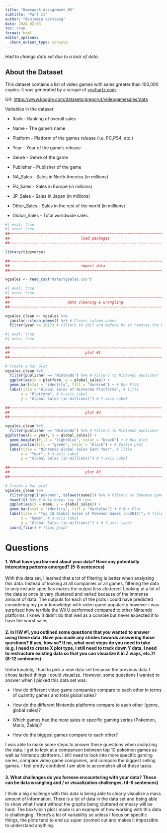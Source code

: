 ```yaml
---
title: "Homework Assignment #2" 
subtitle: "Part II"
author: "Benjamin Versteeg"
date: 2024-02-03
toc: true
format: html
editor_options: 
  chunk_output_type: console
---
```


*Had to change data set due to a lack of data.*

## About the Dataset

This dataset contains a list of video games with sales greater than 100,000 copies. It was generated by a scrape of [vgchartz.com](http://www.vgchartz.com/).

Url: <https://www.kaggle.com/datasets/gregorut/videogamesales/data>

Variables in the dataset:

-   Rank - Ranking of overall sales

-   Name - The game's name

-   Platform - Platform of the games release (i.e. PC,PS4, etc.)

-   Year - Year of the game's release

-   Genre - Genre of the game

-   Publisher - Publisher of the game

-   NA_Sales - Sales in North America (in millions)

-   EU_Sales - Sales in Europe (in millions)

-   JP_Sales - Sales in Japan (in millions)

-   Other_Sales - Sales in the rest of the world (in millions)

-   Global_Sales - Total worldwide sales.

```r
#| eval: true
#| echo: true
##~~~~~~~~~~~~~~~~~~~~~~~~~~~~~~~~~~~~~~~~~~~~~~~~~~~~~~~~~~~~~~~~~~~~~~~~~~~~~~
##                                load packages                             ----
##~~~~~~~~~~~~~~~~~~~~~~~~~~~~~~~~~~~~~~~~~~~~~~~~~~~~~~~~~~~~~~~~~~~~~~~~~~~~~~

library(tidyverse)

##~~~~~~~~~~~~~~~~~~~~~~~~~~~~~~~~~~~~~~~~~~~~~~~~~~~~~~~~~~~~~~~~~~~~~~~~~~~~~~
##                                import data                               ----
##~~~~~~~~~~~~~~~~~~~~~~~~~~~~~~~~~~~~~~~~~~~~~~~~~~~~~~~~~~~~~~~~~~~~~~~~~~~~~~

vgsales <- read_csv("data/vgsales.csv")

```

```r
#| eval: true
#| echo: true
##~~~~~~~~~~~~~~~~~~~~~~~~~~~~~~~~~~~~~~~~~~~~~~~~~~~~~~~~~~~~~~~~~~~~~~~~~~~~~~
##                          data cleaning & wrangling                       ----
##~~~~~~~~~~~~~~~~~~~~~~~~~~~~~~~~~~~~~~~~~~~~~~~~~~~~~~~~~~~~~~~~~~~~~~~~~~~~~~

vgsales_clean <- vgsales %>%
  janitor::clean_names() %>% # Cleans column names
  filter(year <= 2017) # Filters to 2017 and before bc it removes the NA values and an unnessary data point

```

```r
#| eval: true
#| echo: true

##~~~~~~~~~~~~~~~~~~~~~~~~~~~~~~~~~~~~~~~~~~~~~~~~~~~~~~~~~~~~~~~~~~~~~~~~~~~~~~
##                                  plot #1                                 ----
##~~~~~~~~~~~~~~~~~~~~~~~~~~~~~~~~~~~~~~~~~~~~~~~~~~~~~~~~~~~~~~~~~~~~~~~~~~~~~~

# Create a bar plot
vgsales_clean %>%
  filter(publisher == "Nintendo") %>% # Filters to Nintendo publisher
  ggplot(aes(x = platform, y = global_sales)) +
  geom_bar(stat = "identity", fill = "darkred") + # Bar Plot
  labs(title = "Global Sales of Nintendo Platforms", # Title
       x = "Platform", # X-axis Label
       y = "Global Sales (in millions)") # Y-axis Label

##~~~~~~~~~~~~~~~~~~~~~~~~~~~~~~~~~~~~~~~~~~~~~~~~~~~~~~~~~~~~~~~~~~~~~~~~~~~~~~
##                                  plot #2                                 ----
##~~~~~~~~~~~~~~~~~~~~~~~~~~~~~~~~~~~~~~~~~~~~~~~~~~~~~~~~~~~~~~~~~~~~~~~~~~~~~~

vgsales_clean %>% 
  filter(publisher == "Nintendo") %>% # Filters to Nintendo publisher
ggplot(aes(x = year, y = global_sales)) +
  geom_boxplot(fill = "lightblue", color = "black") + # Box plot
  geom_violin(fill = "green", color = "black") + # Voilin plot
  labs(title = "Nintendo Global Sales Each Year", # Title
       x = "Year", # X-axis Label
       y = "Global Sales (in millions)") # Y-axis Label

##~~~~~~~~~~~~~~~~~~~~~~~~~~~~~~~~~~~~~~~~~~~~~~~~~~~~~~~~~~~~~~~~~~~~~~~~~~~~~~
##                                  plot #3                                 ----
##~~~~~~~~~~~~~~~~~~~~~~~~~~~~~~~~~~~~~~~~~~~~~~~~~~~~~~~~~~~~~~~~~~~~~~~~~~~~~~

# Create a bar plot
vgsales_clean %>%
  filter(grepl("pokemon", tolower(name))) %>% # Filters to Pokemon games
  head(10) %>% # Only keeps top 10 rows
  ggplot(aes(x = name, y = global_sales)) +
  geom_bar(stat = "identity", fill = "darkblue") + # Bar Plot
  labs(title = "Top 10 Global Sales of Pokemon Games (<=2017)", # Title
       x = "Game", # X-axis label
       y = "Global Sales (in millions)") + # Y-axis label
  coord_flip() # flips graph

```

# Questions

#### 1. What have you learned about your data? Have any potentially interesting patterns emerged? (5-8 sentences)

With this data set, I learned that a lot of filtering is better when analyzing this data. Instead of looking at all companies or all games, filtering the data to only include specifics makes the output less cluttered. Looking at a lot of the data at once is vary clustered and varied because of the immense amount of data. The outputs for each of the plots I could have predicted considering my prior knowledge with video game popularity however I was surprised how terrible the Wii U performed compared to other Nintendo platforms. I knew it didn't do that well as a console but never expected it to have the worst sales.

#### 2. In HW #1, you outlined some questions that you wanted to answer using these data. Have you made any strides towards answering those questions? If yes, how so? If no, what next steps do you need to take (e.g. I need to create X plot type, I still need to track down Y data, I need to restructure existing data so that you can visualize it in Z ways, etc.)? (8-12 sentences)

Unfortunately, I had to pick a new data set because the previous data I chose lacked things I could visualize. However, some questions I wanted to answer when I picked this data set was:

-   How do different video game companies compare to each other in terms of quantity games and total global sales?

-   How do the different Nintendo platforms compare to each other (genre, global sales)?

-   Which games had the most sales in specific gaming series (Pokemon, Mario, Zelda)?

-   How do the biggest games compare to each other?

I was able to make some steps to answer these questions when analyzing the data. I got to look at a comparison between top 10 pokemon games as well as Nintendo platforms. I still need to look into more specific gaming series, compare video game companies, and compare the biggest selling games. I feel pretty confident I am able to accomplish all of these tasks.

#### 3. What challenges do you foresee encountering with your data? These can be data wrangling and / or visualization challenges. (4-6 sentences)

I think a big challenge with this data is being able to clearly visualize a mass amount of information. There is a lot of data in the data set and being able to show what I want without the graphs being cluttered or messy will be hard. The box/violin plot I made is an example of how working with this data is challenging. There's a lot of variability so unless I focus on specific things, the plots tend to end up super zoomed out and makes it impossible to understand anything.
